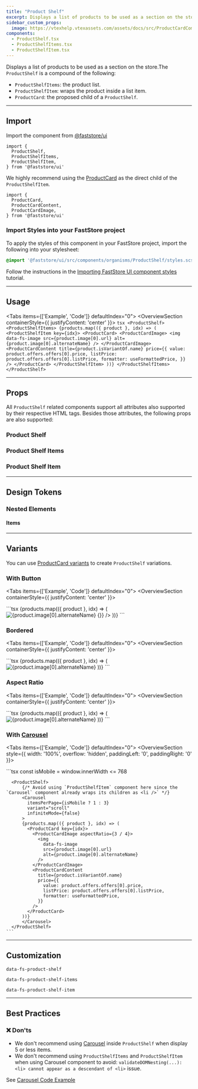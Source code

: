 ```yaml
---
title: "Product Shelf"
excerpt: Displays a list of products to be used as a section on the store.
sidebar_custom_props:
  image: https://vtexhelp.vtexassets.com/assets/docs/src/ProductCardComponent___e6502d57cf7e5bf247f86b64577d4141.png
components:
  - ProductShelf.tsx
  - ProductShelfItems.tsx
  - ProductShelfItem.tsx
---
```


Displays a list of products to be used as a section on the store.The `ProductShelf` is a compound of the following:

- `ProductShelfItems`: the product list.
- `ProductShelfItem`: wraps the product inside a list item.
- `ProductCard`: the proposed child of a `ProductShelf`.

---

## Import

Import the component from [@faststore/ui](/docs/guides/faststore/components-index)

```tsx
import {
  ProductShelf,
  ProductShelfItems,
  ProductShelfItem,
} from '@faststore/ui'
```

We highly recommend using the [ProductCard](/docs/guides/faststore/molecules-product-card) as the direct child of the `ProductShelfItem`.

```tsx
import {
  ProductCard,
  ProductCardContent,
  ProductCardImage,
} from '@faststore/ui'
```

### Import Styles into your FastStore project

To apply the styles of this component in your FastStore project, import the following into your stylesheet:

```scss
@import '@faststore/ui/src/components/organisms/ProductShelf/styles.scss';
```

Follow the instructions in the [Importing FastStore UI component styles](/docs/customizing/importing-styles-to-faststore-ui-components) tutorial.

---

## Usage

<Tabs items={['Example', 'Code']} defaultIndex="0">
  <Tab>
    <OverviewSection containerStyle={{ justifyContent: 'center' }}>
      <ProductShelfUsage items={6} id="shelf-example-1"/>
    </OverviewSection>
  </Tab>
  <Tab>
    ```tsx
      <ProductShelf>
        <ProductShelfItems>
          {products.map(({ product }, idx) => (
            <ProductShelfItem key={idx}>
              <ProductCard>
                <ProductCardImage>
                  <img
                    data-fs-image
                    src={product.image[0].url}
                    alt={product.image[0].alternateName}
                  />
                </ProductCardImage>
                <ProductCardContent
                  title={product.isVariantOf.name}
                  price={{
                    value: product.offers.offers[0].price,
                    listPrice: product.offers.offers[0].listPrice,
                    formatter: useFormattedPrice,
                  }}
                />
              </ProductCard>
            </ProductShelfItem>
          ))}
        </ProductShelfItems>
      </ProductShelf>
    ```

  </Tab>
</Tabs>

---

## Props

All `ProductShelf` related components support all attributes also supported by their respective HTML tags. Besides those attributes, the following props are also supported:

### Product Shelf

<ComponentPropsSection component="ProductShelf" />

### Product Shelf Items

<ComponentPropsSection component="ProductShelfItems" />

### Product Shelf Item

<ComponentPropsSection component="ProductShelfItem" />

---

## Design Tokens

### Nested Elements

#### Items

<TokenTable>
  <TokenRow token="--fs-product-shelf-items-gap" value="var(--fs-grid-gap-1)" />
  <TokenDivider />
  <TokenRow
    token="--fs-product-shelf-items-padding-top"
    value="var(--fs-spacing-0)"
  />
  <TokenRow
    token="--fs-product-shelf-items-padding-bottom"
    value="var(--fs-spacing-3)"
  />
</TokenTable>

---

## Variants

You can use [ProductCard variants](/docs/guides/faststore/molecules-product-card#variants) to create `ProductShelf` variations.

### With Button

<Tabs items={['Example', 'Code']} defaultIndex="0">
  <Tab>
    <OverviewSection containerStyle={{ justifyContent: 'center' }}>
      <ProductShelfUsage withButton items={4} id="shelf-example-2"/>
    </OverviewSection>

  </Tab>
  <Tab>
    ```tsx
      <ProductShelf>
        <ProductShelfItems>
          {products.map(({ product }, idx) => (
            <ProductShelfItem key={idx}>
              <ProductCard>
                <ProductCardImage>
                  <img
                    data-fs-image
                    src={product.image[0].url}
                    alt={product.image[0].alternateName}
                  />
                </ProductCardImage>
                <ProductCardContent
                  title={product.isVariantOf.name}
                  price={{
                    value: product.offers.offers[0].price,
                    listPrice: product.offers.offers[0].listPrice,
                    formatter: useFormattedPrice,
                  }}
                  onButtonClick={() => {}}
                />
              </ProductCard>
            </ProductShelfItem>
          ))}
        </ProductShelfItems>
      </ProductShelf>
    ```

  </Tab>
</Tabs>

### Bordered

<Tabs items={['Example', 'Code']} defaultIndex="0">
  <Tab>
    <OverviewSection containerStyle={{ justifyContent: 'center' }}>
     <ProductShelfUsage bordered items={4} id="shelf-example-3"/>
    </OverviewSection>

  </Tab>
  <Tab>
    ```tsx
      <ProductShelf>
        <ProductShelfItems>
          {products.map(({ product }, idx) => (
            <ProductShelfItem>
              <ProductCard bordered key={idx}>
                <ProductCardImage>
                  <img
                    data-fs-image
                    src={product.image[0].url}
                    alt={product.image[0].alternateName}
                  />
                </ProductCardImage>
                <ProductCardContent
                  title={product.isVariantOf.name}
                  price={{
                    value: product.offers.offers[0].price,
                    listPrice: product.offers.offers[0].listPrice,
                    formatter: useFormattedPrice,
                  }}
                />
              </ProductCard>
            </ProductShelfItem>
          ))}
        </ProductShelfItems>
      </ProductShelf>
    ```

  </Tab>
</Tabs>

### Aspect Ratio

<Tabs items={['Example', 'Code']} defaultIndex="0">
  <Tab>
    <OverviewSection containerStyle={{ justifyContent: 'center' }}>
      <ProductShelfUsage aspectRatio={3/4} id="shelf-example-4"/>
    </OverviewSection>

  </Tab>
  <Tab>
    ```tsx
      <ProductShelf>
        <ProductShelfItems>
          {products.map(({ product }, idx) => (
            <ProductShelfItem key={idx}>
              <ProductCard>
                <ProductCardImage aspectRatio={3 / 4}>
                  <img
                    data-fs-image
                    src={product.image[0].url}
                    alt={product.image[0].alternateName}
                  />
                </ProductCardImage>
                <ProductCardContent
                  title={product.isVariantOf.name}
                  price={{
                    value: product.offers.offers[0].price,
                    listPrice: product.offers.offers[0].listPrice,
                    formatter: useFormattedPrice,
                  }}
                />
              </ProductCard>
            </ProductShelfItem>
          ))}
        </ProductShelfItems>
      </ProductShelf>
    ```

  </Tab>
</Tabs>

### With [Carousel](/docs/guides/faststore/molecules-carousel)

<Tabs items={['Example', 'Code']} defaultIndex="0">
  <Tab>
    <OverviewSection style={{ width: '100%', overflow: 'hidden', paddingLeft: '0', paddingRight: '0' }}>
      <ProductShelfCarouselUsage/>
    </OverviewSection>

  </Tab>
  <Tab>
    ```tsx
     const isMobile = window.innerWidth <= 768

      <ProductShelf>
          {/* Avoid using `ProductShelfItem` component here since the `Carousel` component already wraps its children as <li />` */}
          <Carousel
            itemsPerPage={isMobile ? 1 : 3}
            variant="scroll"
            infiniteMode={false}
          >
          {products.map(({ product }, idx) => (
            <ProductCard key={idx}>
              <ProductCardImage aspectRatio={3 / 4}>
                <img
                  data-fs-image
                  src={product.image[0].url}
                  alt={product.image[0].alternateName}
                />
              </ProductCardImage>
              <ProductCardContent
                title={product.isVariantOf.name}
                price={{
                  value: product.offers.offers[0].price,
                  listPrice: product.offers.offers[0].listPrice,
                  formatter: useFormattedPrice,
                }}
              />
            </ProductCard>
          ))}
          </Carousel>
      </ProductShelf>
    ```

  </Tab>
</Tabs>

---

## Customization

`data-fs-product-shelf`

`data-fs-product-shelf-items`

`data-fs-product-shelf-item`

---

## Best Practices

### ❌ Don'ts

- We don't recommend using [Carousel](/docs/guides/faststore/molecules-carousel) inside `ProductShelf` when display 5 or less items.
- We don't recommend using `ProductShelfItems` and `ProductShelfItem` when using Carousel component to avoid: `validateDOMNesting(...): <li> cannot appear as a descendant of <li>` issue.

See [Carousel Code Example](/docs/guides/faststore/organisms-product-shelf#with-carousel)
